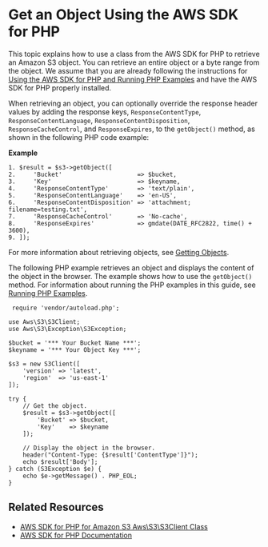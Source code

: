 # Get an Object Using the AWS SDK for PHP<a name="RetrieveObjSingleOpPHP"></a>

This topic explains how to use a class from the AWS SDK for PHP to retrieve an Amazon S3 object\. You can retrieve an entire object or a byte range from the object\. We assume that you are already following the instructions for [Using the AWS SDK for PHP and Running PHP Examples](UsingTheMPphpAPI.md) and have the AWS SDK for PHP properly installed\. 

When retrieving an object, you can optionally override the response header values by adding the response keys, `ResponseContentType`, `ResponseContentLanguage`, `ResponseContentDisposition`, `ResponseCacheControl`, and `ResponseExpires`, to the `getObject()` method, as shown in the following PHP code example:

**Example**  

```
1. $result = $s3->getObject([
2.     'Bucket'                     => $bucket,
3.     'Key'                        => $keyname,
4.     'ResponseContentType'        => 'text/plain',
5.     'ResponseContentLanguage'    => 'en-US',
6.     'ResponseContentDisposition' => 'attachment; filename=testing.txt',
7.     'ResponseCacheControl'       => 'No-cache',
8.     'ResponseExpires'            => gmdate(DATE_RFC2822, time() + 3600),
9. ]);
```

For more information about retrieving objects, see [Getting Objects](GettingObjectsUsingAPIs.md)\. 

The following PHP example retrieves an object and displays the content of the object in the browser\. The example shows how to use the `getObject()` method\. For information about running the PHP examples in this guide, see [Running PHP Examples](UsingTheMPphpAPI.md#running-php-samples)\. 

```
 require 'vendor/autoload.php';

use Aws\S3\S3Client;
use Aws\S3\Exception\S3Exception;

$bucket = '*** Your Bucket Name ***';
$keyname = '*** Your Object Key ***';

$s3 = new S3Client([
    'version' => 'latest',
    'region'  => 'us-east-1'
]);

try {
    // Get the object.
    $result = $s3->getObject([
        'Bucket' => $bucket,
        'Key'    => $keyname
    ]);

    // Display the object in the browser.
    header("Content-Type: {$result['ContentType']}");
    echo $result['Body'];
} catch (S3Exception $e) {
    echo $e->getMessage() . PHP_EOL;
}
```

## Related Resources<a name="RelatedResources-RetrieveObjSingleOpPHP"></a>
+ [ AWS SDK for PHP for Amazon S3 Aws\\S3\\S3Client Class](https://docs.aws.amazon.com/aws-sdk-php/v3/api/class-Aws.S3.S3Client.html) 
+ [AWS SDK for PHP Documentation](http://aws.amazon.com/documentation/sdk-for-php/)